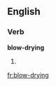 ==English==
===Verb===
'''blow-drying'''
# {{present participle of|[[blow-dry]]}}

[[fr:blow-drying]]